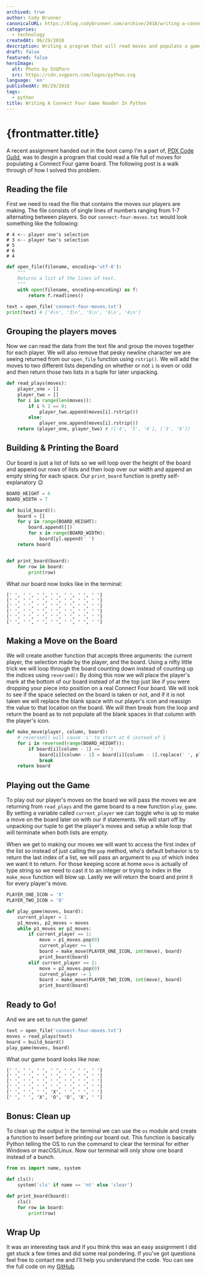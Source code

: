 ```yaml
---
archived: true
author: Cody Brunner
canonicalURL: https://blog.codybrunner.com/archive/2018/writing-a-connect-four-game-reader-in-python
categories:
  - technology
createdAt: 06/29/2018
description: Writing a program that will read moves and populate a game board for the popular game Connect Four using Python.
draft: false
featured: false
heroImage:
  alt: Photo by SVGPorn
  src: https://cdn.svgporn.com/logos/python.svg
language: 'en'
publishedAt: 06/29/2018
tags:
  - python
title: Writing A Connect Four Game Reader In Python
---
```



# {frontmatter.title}

A recent assignment handed out in the boot camp I'm a part of, [PDX Code Guild](https://pdxcodeguild.com/), was to desgin a program that could read a file full of moves for populating a Connect Four game board. The following post is a walk through of how I solved this problem.

## Reading the file

First we need to read the file that contains the moves our players are making. The file consists of single lines of numbers ranging from 1-7 alternating between players. So our `connect-four-moves.txt` would look something like the following:

```shell
# 4 <-- player one's selection
# 3 <-- player two's selection
# 5
# 6
# 4
```

```python:connect_four.py
def open_file(filename, encoding='utf-8'):
    """
    Returns a list of the lines of text.
    """
    with open(filename, encoding=encoding) as f:
        return f.readlines()

text = open_file('connect-four-moves.txt')
print(text) # ['4\n', '3\n', '5\n', '6\n', '4\n']
```

## Grouping the players moves

Now we can read the data from the text file and group the moves together for each player. We will also remove that pesky newline character we are seeing returned from our `open_file` function using `rstrip()`. We will add the moves to two different lists depending on whether or not `i` is even or odd and then return those two lists in a tuple for later unpacking.

```python:connect_four.py
def read_plays(moves):
    player_one = []
    player_two = []
    for i in range(len(moves)):
        if i % 2 == 0:
            player_two.append(moves[i].rstrip())
        else:
            player_one.append(moves[i].rstrip())
    return (player_one, player_two) # (['4', '5', '4'], ['3', '6'])
```

## Building & Printing the Board

Our board is just a list of lists so we will loop over the height of the board and append our _rows_ of lists and then loop over our width and append an empty string for each space. Our `print_board` function is pretty self-explanatory 😉

```python:connect_four.py
BOARD_HEIGHT = 6
BOARD_WIDTH = 7

def build_board():
    board = []
    for y in range(BOARD_HEIGHT):
        board.append([])
        for x in range(BOARD_WIDTH):
            board[y].append(' ')
    return board


def print_board(board):
    for row in board:
        print(row)
```

What our board now looks like in the terminal:

```shell
[' ', ' ', ' ', ' ', ' ', ' ', ' ']
[' ', ' ', ' ', ' ', ' ', ' ', ' ']
[' ', ' ', ' ', ' ', ' ', ' ', ' ']
[' ', ' ', ' ', ' ', ' ', ' ', ' ']
[' ', ' ', ' ', ' ', ' ', ' ', ' ']
[' ', ' ', ' ', ' ', ' ', ' ', ' ']
```

## Making a Move on the Board

We will create another function that accepts three arguments: the current player, the selection made by the player, and the board. Using a nifty little trick we will loop through the board counting down instead of counting up the indices using `reversed()` By doing this now we will place the player's mark at the bottom of our board instead of at the top just like if you were dropping your piece into position on a real Connect Four board. We will look to see if the space selected on the board is taken or not, and if it is not taken we will replace the blank space with our player's icon and reassign the value to that location on the board. We will then break from the loop and return the board as to not populate all the blank spaces in that column with the player's icon.

```python:connect_four.py
def make_move(player, column, board):
    # reversed() will cause 'i' to start at 6 instead of 1
    for i in reversed(range(BOARD_HEIGHT)):
        if board[i][column - 1] == ' ':
            board[i][column - 1] = board[i][column - 1].replace(' ', player)
            break
    return board
```

## Playing out the Game

To play out our player's moves on the board we will pass the moves we are returning from `read_plays` and the game board to a new function `play_game`. By setting a variable called `current_player` we can toggle who is up to make a move on the board later on with our if statements. We will start off by unpacking our tuple to get the player's moves and setup a while loop that will terminate when both lists are empty.

When we get to making our moves we will want to access the first index of the list so instead of just calling the `pop` method, who's default behavior is to return the last index of a list, we will pass an argument to `pop` of which index we want it to return. For those keeping score at home `move` is actually of type string so we need to cast it to an integer or trying to index in the `make_move` function will blow up. Lastly we will return the board and print it for every player's move.

```python:connect_four.py
PLAYER_ONE_ICON = 'X'
PLAYER_TWO_ICON = 'O'

def play_game(moves, board):
    current_player = 1
    p1_moves, p2_moves = moves
    while p1_moves or p2_moves:
        if current_player == 1:
            move = p1_moves.pop(0)
            current_player += 1
            board = make_move(PLAYER_ONE_ICON, int(move), board)
            print_board(board)
        elif current_player == 2:
            move = p2_moves.pop(0)
            current_player -= 1
            board = make_move(PLAYER_TWO_ICON, int(move), board)
            print_board(board)
```

## Ready to Go!

And we are set to run the game!

```python:connect_four.py
text = open_file('connect-four-moves.txt')
moves = read_plays(text)
board = build_board()
play_game(moves, board)
```

What our game board looks like now:

```shell
[' ', ' ', ' ', ' ', ' ', ' ', ' ']
[' ', ' ', ' ', ' ', ' ', ' ', ' ']
[' ', ' ', ' ', ' ', ' ', ' ', ' ']
[' ', ' ', ' ', ' ', ' ', ' ', ' ']
[' ', ' ', ' ', 'X', ' ', ' ', ' ']
[' ', ' ', 'X', 'O', 'O', 'X', ' ']
```

## Bonus: Clean up

To clean up the output in the terminal we can use the `os` module and create a function to insert before printing our board out. This function is basically Python telling the OS to run the command to clear the terminal for either Windows or macOS/Linux. Now our terminal will only show one board instead of a bunch.

```python:connect_four.py
from os import name, system

def cls():
    system('cls' if name == 'nt' else 'clear')

def print_board(board):
    cls()
    for row in board:
        print(row)
```

## Wrap Up

It was an interesting task and if you think this was an easy assignment I did get stuck a few times and did some real pondering. If you've got questions feel free to contact me and I'll help you understand the code. You can see the full code on my [GitHub](https://github.com/rockchalkwushock/pdx-code-labs/blob/master/connect_four.py).

<Signature />
